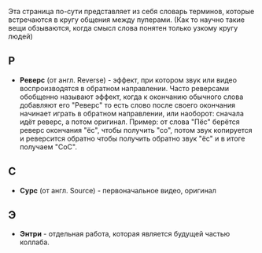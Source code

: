 Эта страница по-сути представляет из себя словарь терминов, которые встречаются в кругу общения между пуперами. (Как то научно такие вещи обзываются, когда смысл слова понятен только узкому кругу людей)

==Р==
*'''Реверс''' (от англ. Reverse) - эффект, при котором звук или видео воспроизводятся в обратном направлении. Часто реверсами обобщенно называют эффект, когда к окончанию обычного слова добавляют его "Реверс" то есть слово после своего окончания начинает играть в обратном направлении, или наоборот: сначала идёт реверс, а потом оригинал. Пример: от слова "Пёс" берётся реверс окончания "ёс", чтобы получить "со", потом звук копируется и реверсится обратно чтобы получить обратно звук "ёс" и в итоге получаем "СоС".

==С==
*'''Сурс''' (от англ. Source) - первоначальное видео, оригинал

==Э==
*'''Энтри''' - отдельная работа, которая является будущей частью коллаба.